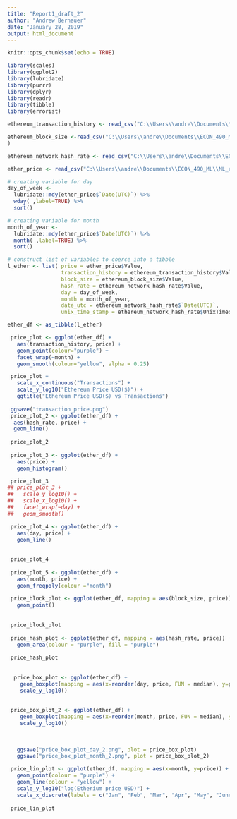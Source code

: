 ```yaml
---
title: "Report1_draft_2"
author: "Andrew Bernauer"
date: "January 28, 2019"
output: html_document
---
```


```r
knitr::opts_chunk$set(echo = TRUE)
```

```r

library(scales)
library(ggplot2)
library(lubridate)
library(purrr)
library(dplyr)
library(readr)
library(tibble)
library(errorist)

ethereum_transaction_history <- read_csv("C:\\Users\\andre\\Documents\\ECON_490_ML\\ML_report 1\\ethereum-historical-data\\EthereumTransactionHistory.csv")

ethereum_block_size <-read_csv("C:\\Users\\andre\\Documents\\ECON_490_ML\\ML_report 1\\ethereum-historical-data\\EthereumBlockSizeHistory.csv"
)

ethereum_network_hash_rate <- read_csv("C:\\Users\\andre\\Documents\\ECON_490_ML\\ML_report 1\\ethereum-historical-data\\EthereumNetworkHashRateGrowthRate.csv")

ether_price <- read_csv("C:\\Users\\andre\\Documents\\ECON_490_ML\\ML_report 1\\ethereum-historical-data\\EtherPriceHistory(USD).csv")

# creating variable for day  
day_of_week <- 
  lubridate::mdy(ether_price$`Date(UTC)`) %>%
  wday( ,label=TRUE) %>%
  sort()

# creating variable for month
month_of_year <-
  lubridate::mdy(ether_price$`Date(UTC)`) %>%
  month( ,label=TRUE) %>%
  sort()

# construct list of variables to coerce into a tibble
l_ether <- list( price = ether_price$Value,
                 transaction_history = ethereum_transaction_history$Value,
                 block_size = ethereum_block_size$Value,
                 hash_rate = ethereum_network_hash_rate$Value, 
                 day = day_of_week, 
                 month = month_of_year,
                 date_utc = ethereum_network_hash_rate$`Date(UTC)`,
                 unix_time_stamp = ethereum_network_hash_rate$UnixTimeStamp)

ether_df <- as_tibble(l_ether)

 price_plot <- ggplot(ether_df) +
   aes(transaction_history, price) +
   geom_point(colour="purple") + 
   facet_wrap(~month) +
   geom_smooth(colour="yellow", alpha = 0.25) 

 price_plot +
   scale_x_continuous("Transactions") +
   scale_y_log10("Ethereum Price USD($)") +
   ggtitle("Ethereum Price USD($) vs Transactions") 
 
 ggsave("transaction_price.png")
 price_plot_2 <- ggplot(ether_df) +
  aes(hash_rate, price) +
  geom_line() 
 
 price_plot_2
 
 price_plot_3 <- ggplot(ether_df) + 
   aes(price) +
   geom_histogram()

 price_plot_3 
## price_plot_3 + 
##   scale_y_log10() +
##   scale_x_log10() +
##   facet_wrap(~day) + 
##   geom_smooth()

 price_plot_4 <- ggplot(ether_df) + 
   aes(day, price) +
   geom_line() 
   
 
 price_plot_4
   
 price_plot_5 <- ggplot(ether_df) +
   aes(month, price) +
   geom_freqpoly(colour ="month") 
 
 price_block_plot <- ggplot(ether_df, mapping = aes(block_size, price)) +
   geom_point() 
   
 
 price_block_plot 
 
 price_hash_plot <- ggplot(ether_df, mapping = aes(hash_rate, price)) +
   geom_area(colour = "purple", fill = "purple")
 
 price_hash_plot
                              
   
  price_box_plot <- ggplot(ether_df) +
    geom_boxplot(mapping = aes(x=reorder(day, price, FUN = median), y=price)) +
    scale_y_log10()
   
   
 price_box_plot_2 <- ggplot(ether_df) +
    geom_boxplot(mapping = aes(x=reorder(month, price, FUN = median), y=price)) +
    scale_y_log10()
  
  
   
   ggsave("price_box_plot_day_2.png", plot = price_box_plot)
   ggsave("price_box_plot_month_2.png", plot = price_box_plot_2)

 price_lin_plot <- ggplot(ether_df, mapping = aes(x=month, y=price)) +
   geom_point(colour = "purple") + 
   geom_line(colour = "yellow") +
   scale_y_log10("log(Etherium price USD)") +
   scale_x_discrete(labels = c("Jan", "Feb", "Mar", "Apr", "May", "June", "July", "Aug", "Sept", "Oct", "Nov", "Dec"))
 
 price_lin_plot
     
```

